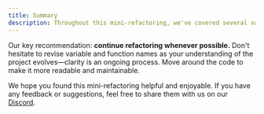```yaml
---
title: Summary
description: Throughout this mini-refactoring, we've covered several valuable lessons about improving code quality and maintainability.
---
```


Our key recommendation: **continue refactoring whenever possible.** Don't hesitate to revise variable and function names as your understanding of the project evolves—clarity is an ongoing process. Move around the code to make it more readable and maintainable.

We hope you found this mini-refactoring helpful and enjoyable. If you have any feedback or suggestions, feel free to share them with us on our [Discord](https://discord.gg/DWAVqksVtx).
